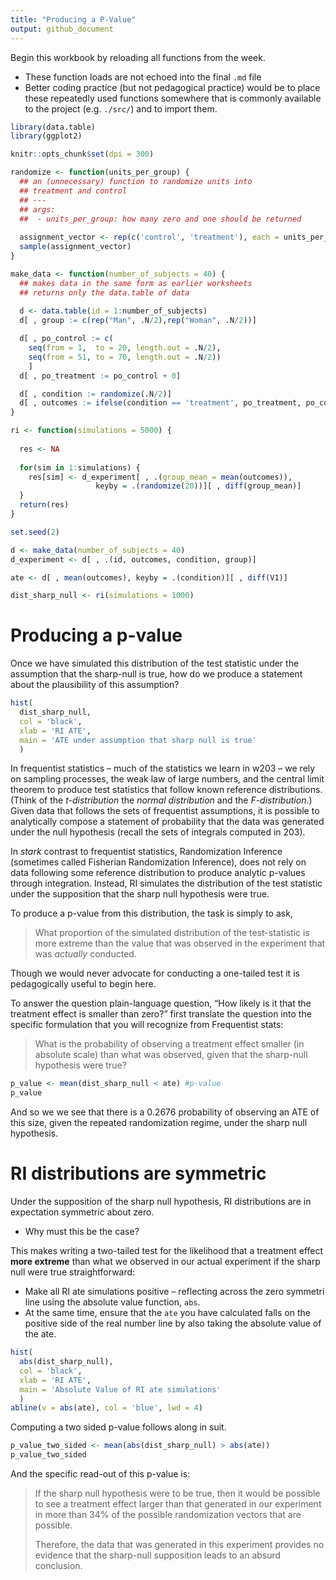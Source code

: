 ```yaml
---
title: "Producing a P-Value"
output: github_document 
---
```


Begin this workbook by reloading all functions from the week.

  - These function loads are not echoed into the final `.md` file
  - Better coding practice (but not pedagogical practice) would be to 
    place these repeatedly used functions somewhere that is commonly
    available to the project (e.g. `./src/`) and to import them. 

```r
library(data.table)
library(ggplot2)

knitr::opts_chunk$set(dpi = 300)
```

```r
randomize <- function(units_per_group) { 
  ## an (unnecessary) function to randomize units into 
  ## treatment and control 
  ## ---
  ## args: 
  ##  - units_per_group: how many zero and one should be returned
  
  assignment_vector <- rep(c('control', 'treatment'), each = units_per_group)
  sample(assignment_vector)
} 
```

```r
make_data <- function(number_of_subjects = 40) {
  ## makes data in the same form as earlier worksheets 
  ## returns only the data.table of data 
  
  d <- data.table(id = 1:number_of_subjects)
  d[ , group := c(rep("Man", .N/2),rep("Woman", .N/2))]

  d[ , po_control := c(
    seq(from = 1,  to = 20, length.out = .N/2), 
    seq(from = 51, to = 70, length.out = .N/2))
    ]
  d[ , po_treatment := po_control + 0] 

  d[ , condition := randomize(.N/2)]
  d[ , outcomes := ifelse(condition == 'treatment', po_treatment, po_control)]
}
```

```r
ri <- function(simulations = 5000) {
  
  res <- NA   
  
  for(sim in 1:simulations) { 
    res[sim] <- d_experiment[ , .(group_mean = mean(outcomes)), 
                   keyby = .(randomize(20))][ , diff(group_mean)]
  }
  return(res)
}
```


```r
set.seed(2)

d <- make_data(number_of_subjects = 40)
d_experiment <- d[ , .(id, outcomes, condition, group)]
```

```r
ate <- d[ , mean(outcomes), keyby = .(condition)][ , diff(V1)]
```

```r
dist_sharp_null <- ri(simulations = 1000)
```


# Producing a p-value

Once we have simulated this distribution of the test statistic under the
assumption that the sharp-null is true, how do we produce a statement
about the plausibility of this assumption?

```r
hist(
  dist_sharp_null, 
  col = 'black', 
  xlab = 'RI ATE', 
  main = 'ATE under assumption that sharp null is true'
  )
```

In frequentist statistics – much of the statistics we learn in w203 – we
rely on sampling processes, the weak law of large numbers, and the
central limit theorem to produce test statistics that follow known
reference distributions. (Think of the *t-distribution* the *normal
distribution* and the *F-distribution*.) Given data that follows the
sets of frequentist assumptions, it is possible to analytically compose
a statement of probability that the data was generated under the null
hypothesis (recall the sets of integrals computed in 203).

In *stark* contrast to frequentist statistics, Randomization Inference
(sometimes called Fisherian Randomization Inference), does not rely on
data following some reference distribution to produce analytic p-values
through integration. Instead, RI simulates the distribution of the test
statistic under the supposition that the sharp null hypothesis were
true.

To produce a p-value from this distribution, the task is simply to ask,

> What proportion of the simulated distribution of the test-statistic is
> more extreme than the value that was observed in the experiment that
> was *actually* conducted.

Though we would never advocate for conducting a one-tailed test it is
pedagogically useful to begin here.

To answer the question plain-language question, “How likely is it that
the treatment effect is smaller than zero?” first translate the question
into the specific formulation that you will recognize from Frequentist
stats:

> What is the probability of observing a treatment effect smaller (in
> absolute scale) than what was observed, given that the sharp-null
> hypothesis were true?

```r
p_value <- mean(dist_sharp_null < ate) #p-value
p_value
```

And so we we see that there is a 0.2676 probability of observing an ATE
of this size, given the repeated randomization regime, under the sharp
null hypothesis.

# RI distributions are symmetric 

Under the supposition of the sharp null hypothesis, RI distributions are in expectation symmetric about zero. 

  - Why must this be the case? 
  
This makes writing a two-tailed test for the likelihood that a treatment effect **more extreme** than what we observed in our actual experiment if the sharp null were true straightforward: 

  - Make all RI ate simulations positive -- reflecting across the zero 
    symmetri line using the absolute value function, `abs`. 
  - At the same time, ensure that the `ate` you have calculated falls 
    on the positive side of the real number line by also taking the 
    absolute value of the ate. 

```r
hist(
  abs(dist_sharp_null), 
  col = 'black', 
  xlab = 'RI ATE', 
  main = 'Absolute Value of RI ate simulations'
  )
abline(v = abs(ate), col = 'blue', lwd = 4)
```

Computing a two sided p-value follows along in suit. 

```r
p_value_two_sided <- mean(abs(dist_sharp_null) > abs(ate))
p_value_two_sided
```

And the specific read-out of this  p-value is: 

> If the sharp null hypothesis were to be true, then it would be possible to see a treatment effect larger than that generated in our experiment in more than 34% of the possible randomization vectors that are possible. 
> 
> Therefore, the data that was generated in this experiment provides no evidence that the sharp-null supposition leads to an absurd conclusion. 